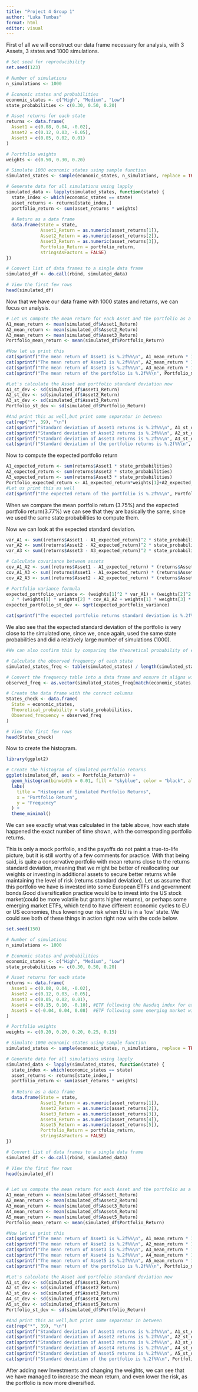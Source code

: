 ---
title: "Project 4 Group 1"
author: "Luka Tumbas"
format: html
editor: visual
---
First of all we will construct our data frame necessary for analysis, with 3 Assets, 3 states and 1000 simulations.
```{r}
# Set seed for reproducibility
set.seed(123)

# Number of simulations
n_simulations <- 1000

# Economic states and probabilities
economic_states <- c("High", "Medium", "Low")
state_probabilities <- c(0.30, 0.50, 0.20)

# Asset returns for each state
returns <- data.frame(
  Asset1 = c(0.08, 0.04, -0.02),
  Asset2 = c(0.12, 0.03, -0.05),
  Asset3 = c(0.05, 0.02, 0.01)
)

# Portfolio weights
weights <- c(0.50, 0.30, 0.20)

# Simulate 1000 economic states using sample function
simulated_states <- sample(economic_states, n_simulations, replace = TRUE, prob = state_probabilities)

# Generate data for all simulations using lapply
simulated_data <- lapply(simulated_states, function(state) {
  state_index <- which(economic_states == state)
  asset_returns <- returns[state_index,]
  portfolio_return <- sum(asset_returns * weights)
  
  # Return as a data frame
  data.frame(State = state, 
             Asset1_Return = as.numeric(asset_returns[1]), 
             Asset2_Return = as.numeric(asset_returns[2]), 
             Asset3_Return = as.numeric(asset_returns[3]), 
             Portfolio_Return = portfolio_return, 
             stringsAsFactors = FALSE)
})

# Convert list of data frames to a single data frame
simulated_df <- do.call(rbind, simulated_data)

# View the first few rows
head(simulated_df)

```
Now that we have our data frame with 1000 states and returns, we can focus on analysis. 

```{r}
# Let us compute the mean return for each Asset and the portfolio as a whole
A1_mean_return <- mean(simulated_df$Asset1_Return)
A2_mean_return <- mean(simulated_df$Asset2_Return)
A3_mean_return <- mean(simulated_df$Asset3_Return)
Portfolio_mean_return <- mean(simulated_df$Portfolio_Return)

#Now let us print this
cat(sprintf("The mean return of Asset1 is %.2f%%\n", A1_mean_return * 100))
cat(sprintf("The mean return of Asset2 is %.2f%%\n", A2_mean_return * 100))
cat(sprintf("The mean return of Asset3 is %.2f%%\n", A3_mean_return * 100))
cat(sprintf("The mean return of the portfolio is %.2f%%\n", Portfolio_mean_return * 100))

#Let's calculate the Asset and portfolio standard deviation now
A1_st_dev <- sd(simulated_df$Asset1_Return)
A2_st_dev <- sd(simulated_df$Asset2_Return)
A3_st_dev <- sd(simulated_df$Asset3_Return)
Portfolio_st_dev <- sd(simulated_df$Portfolio_Return)

#And print this as well,but print some separator in between
cat(rep("*", 39), "\n")
cat(sprintf("Standard deviation of Asset1 returns is %.2f%%\n", A1_st_dev * 100))
cat(sprintf("Standard deviation of Asset2 returns is %.2f%%\n", A2_st_dev * 100))
cat(sprintf("Standard deviation of Asset3 returns is %.2f%%\n", A3_st_dev * 100))
cat(sprintf("Standard deviation of the portfolio returns is %.2f%%\n", Portfolio_st_dev * 100))

```
Now to compute the expected portfolio return
```{r}
A1_expected_return <- sum(returns$Asset1 * state_probabilities)
A2_expected_return <- sum(returns$Asset2 * state_probabilities)
A3_expected_return <- sum(returns$Asset3 * state_probabilities)
Portfolio_expected_return <- A1_expected_return*weights[1]+A2_expected_return*weights[2]+A3_expected_return*weights[3]
#Let us print this as well
cat(sprintf("The expected return of the portfolio is %.2f%%\n", Portfolio_expected_return * 100))
```
When we compare the mean portfolio return (3.75%) and the expected portfolio return(3.77%) we can see that they are basically the same, since we used the same state probabilities to compute them.

Now we can look at the expected standard deviation.
```{r}
var_A1 <- sum((returns$Asset1 - A1_expected_return)^2 * state_probabilities)
var_A2 <- sum((returns$Asset2 - A2_expected_return)^2 * state_probabilities)
var_A3 <- sum((returns$Asset3 - A3_expected_return)^2 * state_probabilities)

# Calculate covariance between assets
cov_A1_A2 <- sum((returns$Asset1 - A1_expected_return) * (returns$Asset2 - A2_expected_return) * state_probabilities)
cov_A1_A3 <- sum((returns$Asset1 - A1_expected_return) * (returns$Asset3 - A3_expected_return) * state_probabilities)
cov_A2_A3 <- sum((returns$Asset2 - A2_expected_return) * (returns$Asset3 - A3_expected_return) * state_probabilities)

# Portfolio variance formula
expected_portfolio_variance <- (weights[1]^2 * var_A1) + (weights[2]^2 * var_A2) + (weights[3]^2 * var_A3) +
  2 * (weights[1] * weights[2] * cov_A1_A2 + weights[1] * weights[3] * cov_A1_A3 + weights[2] * weights[3] * cov_A2_A3)
expected_portfolio_st_dev <- sqrt(expected_portfolio_variance)

cat(sprintf("The expected portfolio returns standard deviation is %.2f%%\n", expected_portfolio_st_dev * 100))
```
We also see that the expected standard deviation of the portfolio is very close to the simulated one, since we, once again, used the same state probabilities and did a relatively large number of simulations (1000).

```{r}
#We can also confirm this by comparing the theoretical probability of each state, and the relative frequency with which they appear in simulated_states

# Calculate the observed frequency of each state
simulated_states_freq <- table(simulated_states) / length(simulated_states)

# Convert the frequency table into a data frame and ensure it aligns with economic_states
observed_freq <- as.vector(simulated_states_freq[match(economic_states, names(simulated_states_freq))])

# Create the data frame with the correct columns
States_check <- data.frame(
  State = economic_states,
  Theoretical_probability = state_probabilities,
  Observed_frequency = observed_freq
)

# View the first few rows
head(States_check)
```
Now to create the histogram.
```{r}
library(ggplot2)

# Create the histogram of simulated portfolio returns
ggplot(simulated_df, aes(x = Portfolio_Return)) +
  geom_histogram(binwidth = 0.01, fill = "skyblue", color = "black", alpha = 0.7) +
  labs(
    title = "Histogram of Simulated Portfolio Returns",
    x = "Portfolio Return",
    y = "Frequency"
  ) +
  theme_minimal()
```
We can see exactly what was calculated in the table above, how each state happened the exact number of time shown, with the corresponding portfolio returns. 


 This is only a mock portfolio, and the payoffs do not paint a true-to-life picture, but it is still worthy of a few comments for practice.
 With that being said, is quite a conservative portfolio with mean returns close to the returns standard deviation, meaning that we might be better of reallocating our weights or investing in additional assets to secure better returns while maintaining the level of risk (returns standard deviation). 
 Let us assume that this portfolio we have is invested into some European ETFs and government bonds.Good diversification practice would be to invest into the US stock market(could be more volatile but grants higher returns), or perhaps some emerging market ETFs, which tend to have different economic cycles to EU or US economies, thus lowering our risk when EU is in a 'low' state. 
 We could see both of these things in action right now with the code below.
 
```{r}

set.seed(150)

# Number of simulations
n_simulations <- 1000

# Economic states and probabilities
economic_states <- c("High", "Medium", "Low")
state_probabilities <- c(0.30, 0.50, 0.20)

# Asset returns for each state
returns <- data.frame(
  Asset1 = c(0.08, 0.04, -0.02),
  Asset2 = c(0.12, 0.03, -0.05),
  Asset3 = c(0.05, 0.02, 0.01),
  Asset4 = c(0.15, 0.10, -0.10), #ETF following the Nasdaq index for example
  Asset5 = c(-0.04, 0.04, 0.08)  #ETF following some emerging market with difference business cycles
)

# Portfolio weights
weights <- c(0.20, 0.20, 0.20, 0.25, 0.15)

# Simulate 1000 economic states using sample function
simulated_states <- sample(economic_states, n_simulations, replace = TRUE, prob = state_probabilities)

# Generate data for all simulations using lapply
simulated_data <- lapply(simulated_states, function(state) {
  state_index <- which(economic_states == state)
  asset_returns <- returns[state_index,]
  portfolio_return <- sum(asset_returns * weights)
  
  # Return as a data frame
  data.frame(State = state, 
             Asset1_Return = as.numeric(asset_returns[1]), 
             Asset2_Return = as.numeric(asset_returns[2]), 
             Asset3_Return = as.numeric(asset_returns[3]),
             Asset4_Return = as.numeric(asset_returns[4]),
             Asset5_Return = as.numeric(asset_returns[5]),
             Portfolio_Return = portfolio_return, 
             stringsAsFactors = FALSE)
})

# Convert list of data frames to a single data frame
simulated_df <- do.call(rbind, simulated_data)

# View the first few rows
head(simulated_df)


# Let us compute the mean return for each Asset and the portfolio as a whole
A1_mean_return <- mean(simulated_df$Asset1_Return)
A2_mean_return <- mean(simulated_df$Asset2_Return)
A3_mean_return <- mean(simulated_df$Asset3_Return)
A4_mean_return <- mean(simulated_df$Asset4_Return)
A5_mean_return <- mean(simulated_df$Asset5_Return)
Portfolio_mean_return <- mean(simulated_df$Portfolio_Return)

#Now let us print this
cat(sprintf("The mean return of Asset1 is %.2f%%\n", A1_mean_return * 100))
cat(sprintf("The mean return of Asset2 is %.2f%%\n", A2_mean_return * 100))
cat(sprintf("The mean return of Asset3 is %.2f%%\n", A3_mean_return * 100))
cat(sprintf("The mean return of Asset4 is %.2f%%\n", A4_mean_return * 100))
cat(sprintf("The mean return of Asset5 is %.2f%%\n", A5_mean_return * 100))
cat(sprintf("The mean return of the portfolio is %.2f%%\n", Portfolio_mean_return * 100))

#Let's calculate the Asset and portfolio standard deviation now
A1_st_dev <- sd(simulated_df$Asset1_Return)
A2_st_dev <- sd(simulated_df$Asset2_Return)
A3_st_dev <- sd(simulated_df$Asset3_Return)
A4_st_dev <- sd(simulated_df$Asset4_Return)
A5_st_dev <- sd(simulated_df$Asset5_Return)
Portfolio_st_dev <- sd(simulated_df$Portfolio_Return)

#And print this as well,but print some separator in between
cat(rep("*", 39), "\n")
cat(sprintf("Standard deviation of Asset1 returns is %.2f%%\n", A1_st_dev * 100))
cat(sprintf("Standard deviation of Asset2 returns is %.2f%%\n", A2_st_dev * 100))
cat(sprintf("Standard deviation of Asset3 returns is %.2f%%\n", A3_st_dev * 100))
cat(sprintf("Standard deviation of Asset4 returns is %.2f%%\n", A4_st_dev * 100))
cat(sprintf("Standard deviation of Asset5 returns is %.2f%%\n", A5_st_dev * 100))
cat(sprintf("Standard deviation of the portfolio is %.2f%%\n", Portfolio_st_dev * 100))
```
 After adding new Investments and changing the weights, we can see that we have managed to increase the mean return, and even lower the risk, as the portfolio is now more diversified.
